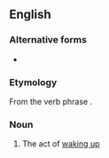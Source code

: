 {{also|wake up|wake-up}}
==English==

===Alternative forms===
* {{l|en|wake-up}}

===Etymology===
From the verb phrase {{m|en|wake up}}.

===Noun===
{{en-noun}} <!-- plural? -->

# The act of [[wake up|waking up]]